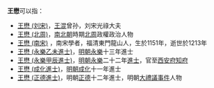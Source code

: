 '''王懋'''可以指：
* [[王懋_(刘宋)|王懋 (刘宋)]]，[[王混|王混]]曾孙，刘宋光祿大夫
* [[王懋_(北周)|王懋 (北周)]]，[[南北朝|南北朝]]時期[[北周|北周]]政權政治人物
* [[王懋_(南宋)|王懋 (南宋)]] ，南宋學者，福清東門龍山人，生於1151年，逝世於1213年
* [[王懋_(永樂乙未進士)|王懋 (永樂乙未進士)]]，[[明朝|明朝]][[永樂|永樂]]十三年進士
* [[王懋_(永樂甲辰進士)|王懋 (永樂甲辰進士)]]，[[明朝|明朝]][[永樂|永樂]]二十二年[[進士|進士]]，官至[[西安府|西安府]][[知府|知府]]
* [[王懋_(成化進士)|王懋 (成化進士)]]，[[明朝|明朝]][[成化|成化]]十一年進士
* [[王懋_(正德進士)|王懋 (正德進士)]]，明朝[[正德_(明朝)|正德]]十二年進士，明朝[[大禮議事件|大禮議事件]]人物

{{Disambig|M|cat=二字王姓人名消歧义}}